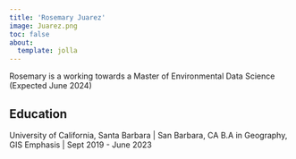 ```yaml
---
title: 'Rosemary Juarez'
image: Juarez.png
toc: false
about:
  template: jolla
---
```


Rosemary is a working towards a Master of Environmental Data Science (Expected June 2024)

## Education

University of California, Santa Barbara \| San Barbara, CA B.A in Geography, GIS Emphasis \| Sept 2019 - June 2023
